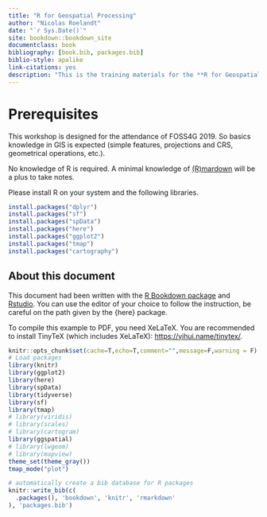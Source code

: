 ```yaml
--- 
title: "R for Geospatial Processing"
author: "Nicolas Roelandt"
date: "`r Sys.Date()`"
site: bookdown::bookdown_site
documentclass: book
bibliography: [book.bib, packages.bib]
biblio-style: apalike
link-citations: yes
description: "This is the training materials for the **R for Geospatial Processing** workshop at FOSS4G 2019, Bucarest (Romania)."
---
```


# Prerequisites

This workshop is designed for the attendance of FOSS4G 2019. So basics knowledge in GIS is expected (simple features, projections and CRS, geometrical operations, etc.).

No knowledge of R is required. A minimal knowledge of [(R)mardown](https://rmarkdown.rstudio.com/) will be a plus to take notes.

Please install R on your system and the following libraries.


```r
install.packages("dplyr")
install.packages("sf")
install.packages("spData")
install.packages("here")
install.packages("ggplot2")
install.packages("tmap")
install.packages("cartography")
```

## About this document
This document had been written with the [R Bookdown package](https://bookdown.org/yihui/bookdown) and [Rstudio](https://www.rstudio.com). You can use the editor of your choice to follow the instruction, be careful on the path given by the {here} package.

To compile this example to PDF, you need XeLaTeX. You are recommended to install TinyTeX (which includes XeLaTeX): <https://yihui.name/tinytex/>.

```r
knitr::opts_chunk$set(cache=T,echo=T,comment="",message=F,warning = F)
# Load packages
library(knitr)
library(ggplot2)
library(here)
library(spData)
library(tidyverse)
library(sf)
library(tmap)
# library(viridis)
# library(scales)
# library(cartogram)
library(ggspatial)
# library(lwgeom)
# library(mapview)
theme_set(theme_gray())
tmap_mode("plot")
```

```r
# automatically create a bib database for R packages
knitr::write_bib(c(
  .packages(), 'bookdown', 'knitr', 'rmarkdown'
), 'packages.bib')
```
